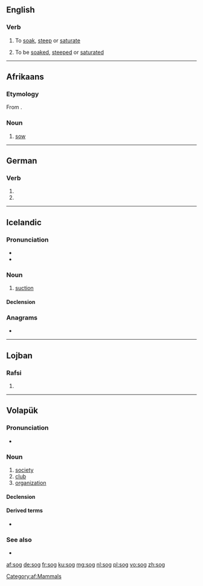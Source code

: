 {{also|Sog|SOG|sög|søg}}
==English==

===Verb===
{{en-verb|sogs|sogging|sogged}}

# {{lb|en|transitive}} To [[soak]], [[steep]] or [[saturate]]
# {{lb|en|intransitive}} To be [[soaked]], [[steeped]] or [[saturated]]

----

==Afrikaans==

===Etymology===
From {{etyl|nl|af}} {{m|nl|zeug}}.

===Noun===
{{af-noun|sôe}}

# [[sow]]

[[Category:af:Mammals]]

----

==German==
{{also|sog.}}
===Verb===
{{head|de|verb form}}

# {{de-verb form of|saugen|1|s|v}}
# {{de-verb form of|saugen|3|s|v}}
----

==Icelandic==

===Pronunciation===
* {{IPA|/sɔːɣ/|lang=is}}
* {{rhymes|ɔːɣ|lang=is}}

===Noun===
{{is-noun|n|sogs|-}}

# [[suction]]

====Declension====
{{is-decl-noun-n-s|s|o|g|pl=-}}

===Anagrams===
* {{l|is|gos}}

----

==Lojban==

===Rafsi===
{{jbo-rafsi}}

# {{jbo-rafsi of|sorgu}}

----

==Volapük==

===Pronunciation===
* {{IPA|/soɡ/|lang=vo}}

===Noun===
{{vo-noun}}

# [[society]]
# [[club]]
# [[organization]]

====Declension====
{{vo-decl-noun}}

====Derived terms====
* {{l|vo|sogäd}}

===See also===
* {{l|vo|klub}}

[[af:sog]]
[[de:sog]]
[[fr:sog]]
[[ku:sog]]
[[mg:sog]]
[[nl:sog]]
[[pl:sog]]
[[vo:sog]]
[[zh:sog]]